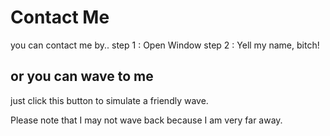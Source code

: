 
# Contact Me

you can contact me by..
step 1 : Open Window
step 2 : Yell my name, bitch!

## or you can wave to me

just click this button to simulate a friendly wave.

<Wave />

Please note that I may not wave back because I am very far away.
